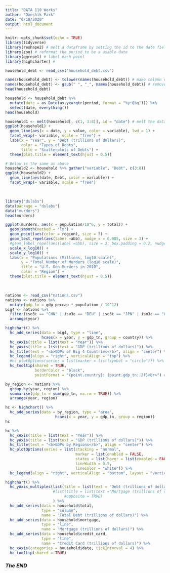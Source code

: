 ---
title: "DATA 110 Works"
author: "Daeshik Park"
date: "6/18/2020"
output: html_document
---

```{r setup, include=FALSE}
knitr::opts_chunk$set(echo = TRUE)
library(tidyverse)
library(reshape2) # melt a dataframe by setting the id to the date field for multiple plots
library(zoo) # reformat the period to be a usable date
library(ggrepel) # label each point
library(highcharter) #
```


```{r reading "household_debt"}
household_debt <- read_csv("household_debt.csv")
```

```{r cleaning column names}
names(household_debt) <- tolower(names(household_debt)) # make column names lowercase 
names(household_debt) <- gsub(" ", "_", names(household_debt)) # remove and replace all spaces between words in column names with underscores
head(household_debt)
```

```{r creating date from period}
household <- household_debt %>%
  mutate(date = as.Date(as.yearqtr(period, format = "%y:Q%q"))) %>%
  select(date, everything())
head(household)
```

```{r multiple scatterplots of debts over years}
household1 <- melt(household[, c(1, 3:8)], id = "date") # melt the dataframe by id=date to the date field for multiple plots
ggplot(household1) + 
  geom_line(aes(x = date, y = value, color = variable), lwd = 1) +
  facet_wrap(~ variable, scale = "free") +
  labs(x = "Year", y = "Debt (trillions of dollars)",
       color = "Types of Debts",
       title = "Scatterplots of Debts") +
  theme(plot.title = element_text(hjust = 0.5))

# Below is the same as above
household2 <- household %>% gather("variable", "Debt", c(3:8))
ggplot(household2) + 
  geom_line(aes(date, Debt, color = variable)) +
  facet_wrap(~ variable, scale = "free")
```

<br>

```{r reading "murders"}
library("dslabs")
data(package = "dslabs")
data("murders")
head(murders)
```

```{r labeling each point}
ggplot(murders, aes(x = population/10^6, y = total)) +
  geom_smooth(method = "lm") +
  geom_point(aes(color = region), size = 3) +
  geom_text_repel(aes(label =abb), nudge_x = 0.005, size = 3) +
  #geom_label_repel(aes(label =abb), size = 3, box.padding = 0.2, nudge_y = -0.01) +
  scale_x_log10() +
  scale_y_log10() +
  labs(x = "Populations (Millions, log10 scale)",
       y = "Total Number of Murders (log10 scale)",
       title = "U.S. Gun Murders in 2010",
       color = "Region") +
  theme(plot.title = element_text(hjust = 0.5))
```

<br>

```{r reading "nations"}
nations <- read_csv("nations.csv") 
nations <- nations %>%
  mutate(gdp_tn = gdp_percap * population / 10^12)
big4 <- nations %>% 
  filter(iso3c == "CHN" | iso3c == "DEU" | iso3c == "JPN" | iso3c == "USA") %>%
  arrange(year)
```

```{r highcharts}
highchart() %>%
  hc_add_series(data = big4, type = "line",
                hcaes(x = year, y = gdp_tn, group = country)) %>%
  hc_xAxis(title = list(text = "Year")) %>%
  hc_yAxis(title = list(text = "GDP (trillions of dollars)")) %>%
  hc_title(text = "<b>GDPs of Big 4 Countries</b>", align = "center") %>%
  hc_legend(align = "right", verticalAlign = "top") %>%
  #hc_plotOptions(series = list(marker = list(symbol = "circle"))) %>% # change symbols to one shape
  hc_tooltip(shared = TRUE,
             borderColor = "black",
             pointFormat = "{point.country}: {point.gdp_tn:.2f}<br>") # change to one tooltip for each year with “shared = TRUE”, and round numbers to two decimal places
```

```{r grouping by year and region}
by_region <- nations %>%
  group_by(year, region) %>%
  summarise(gdp_tn = sum(gdp_tn, na.rm = TRUE)) %>%
  arrange(year, region)
```

```{r area chart which areas are plotted over one another}
hc <- highchart() %>%
  hc_add_series(data = by_region, type = "area",
                      hcaes(x = year, y = gdp_tn, group = region))
hc
```

```{r stacked area chart}
hc %>% 
  hc_xAxis(title = list(text = "Year")) %>%
  hc_yAxis(title = list(text = "GDP (trillions of dollars)")) %>%
  hc_title(text = "<b>GDPs by Regions</b>", align = "center") %>%
  hc_plotOptions(series = list(stacking = "normal",
                               marker = list(enabled = FALSE,
                               states = list(hover = list(enabled = FALSE))),
                               lineWidth = 0.5,
                               lineColor = "white")) %>%
  hc_legend(align = "right", verticalAlign = "bottom", layout = "vertical")
```

```{r multiple highcharts}
highchart() %>%
  hc_yAxis_multiples(list(title = list(text = "Debt (trillions of dollars)"))#,
                     #list(title = list(text ="Mortgage (trillions of dollars)"), 
                          #opposite = TRUE)
                     ) %>%
  hc_add_series(data = household$total,
                type = "column",
                name = "Total Debt (trillions of dollars)") %>%
  hc_add_series(data = household$mortgage,
                type = "line",
                name = "Mortgage (trillions of dollars)") %>%
  hc_add_series(data = household$credit_card,
                type = "line",
                name = "Credit Card (trillions of dollars)") %>%
  hc_xAxis(categories = household$date, tickInterval = 4) %>%
  hc_tooltip(shared = TRUE)
```




### *The END*